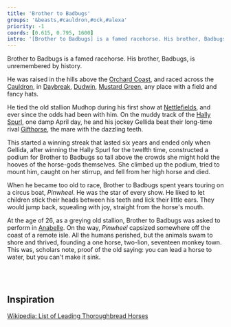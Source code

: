 ```yaml
---
title: 'Brother to Badbugs'
groups: '&beasts,#cauldron,#ock,#alexa'
priority: -1
coords: [0.615, 0.795, 1600]
intro: '[Brother to Badbugs] is a famed racehorse. His brother, Badbugs, is unremembered by history. He was raised in the hills above the Orchard Coast, and raced across the Cauldron,'
---
```


Brother to Badbugs is a famed racehorse. His brother, Badbugs, is unremembered by history.

He was raised in the hills above the [Orchard Coast](), and raced across the [Cauldron](), in [Daybreak](), [Dudwin](), [Mustard Green](orchardcoast#), any place with a field and fancy hats. 

He tied the old stallion Mudhop during his first show at [Nettlefields](daybreak#), and ever since the odds had been with him. On the muddy track of the [Hally Spurl](spurl), one damp April day, he and his jockey Gellida beat their long-time rival [Gifthorse](#hally-spurl-day), the mare with the dazzling teeth.

This started a winning streak that lasted six years and ended only when Gellida, after winning the Hally Spurl for the twelfth time, constructed a podium for Brother to Badbugs so tall above the crowds she might hold the hooves of the horse-gods themselves. She climbed up the podium, tried to mount him, caught on her stirrup, and fell from her high horse and died.

When he became too old to race, Brother to Badbugs spent years touring on a circus boat, _Pinwheel_. He was the star of every show. He liked to let children stick their heads between his teeth and lick their little ears. They would jump back, squealing with joy, straight from the horse's mouth.

At the age of 26, as a greying old stallion, Brother to Badbugs was asked to perform in [Anabelle](). On the way, _Pinwheel_ capsized somewhere off the coast of a remote isle. All the humans perished, but the animals swam to shore and thrived, founding a one horse, two-lion, seventeen monkey town. This was, scholars note, proof of the old saying: you can lead a horse to water, but you can't make it sink.

<br /><br />
## Inspiration

[Wikipedia: List of Leading Thoroughbread Horses](https://en.wikipedia.org/wiki/List_of_leading_Thoroughbred_racehorses)